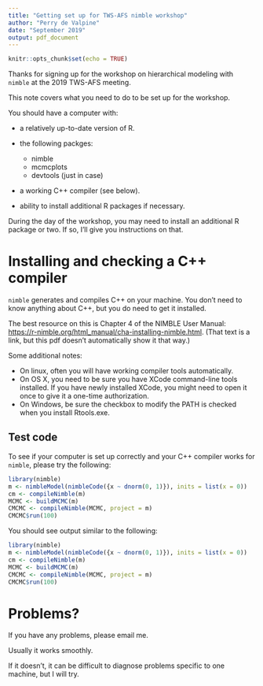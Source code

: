 ```yaml
---
title: "Getting set up for TWS-AFS nimble workshop"
author: "Perry de Valpine"
date: "September 2019"
output: pdf_document
---
```


```r
knitr::opts_chunk$set(echo = TRUE)
```

Thanks for signing up for the workshop on hierarchical modeling with `nimble` at the 2019 TWS-AFS meeting.

This note covers what you need to do to be set up for the workshop.

You should have a computer with:

- a relatively up-to-date version of R.
- the following packges:

    - nimble
    - mcmcplots
    - devtools (just in case)

- a working C++ compiler (see below).
- ability to install additional R packages if necessary.

During the day of the workshop, you may need to install an additional R package or two.  If so, I'll give you instructions on that.

# Installing and checking a C++ compiler

`nimble` generates and compiles C++ on your machine.  You don't need to know anything about C++, but you do need to get it installed.

The best resource on this is Chapter 4 of the NIMBLE User Manual: [https://r-nimble.org/html_manual/cha-installing-nimble.html](https://r-nimble.org/html_manual/cha-installing-nimble.html).  (That text is a link, but this pdf doesn't automatically show it that way.)

Some additional notes:

- On linux, often you will have working compiler tools automatically.
- On OS X, you need to be sure you have XCode command-line tools installed.  If you have newly installed XCode, you might need to open it once to give it a one-time authorization.
- On Windows, be sure the checkbox to modify the PATH is checked when you install Rtools.exe.

## Test code

To see if your computer is set up correctly and your C++ compiler works for `nimble`, please try the following:

```r
library(nimble)
m <- nimbleModel(nimbleCode({x ~ dnorm(0, 1)}), inits = list(x = 0))
cm <- compileNimble(m)
MCMC <- buildMCMC(m)
CMCMC <- compileNimble(MCMC, project = m)
CMCMC$run(100)
```

You should see output similar to the following:
```r
library(nimble)
m <- nimbleModel(nimbleCode({x ~ dnorm(0, 1)}), inits = list(x = 0))
cm <- compileNimble(m)
MCMC <- buildMCMC(m)
CMCMC <- compileNimble(MCMC, project = m)
CMCMC$run(100)
```
 
# Problems?

If you have any problems, please email me.

Usually it works smoothly.

If it doesn't, it can be difficult to diagnose problems specific to one machine, but I will try.

